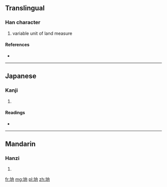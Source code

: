 ==Translingual==

===Han character===
{{Han char|rn=32|rad=土|as=06|sn=9|four=|canj=土竹月口 (GHBR)}}

# variable unit of land measure

====References====
* {{Han ref|kx=0228.291|dkj=05080|hdz=10439.190|uh=57A7|ud=22439}}

----

==Japanese==

===Kanji===
{{ja-kanji|grade=|rs=土06}}

# {{defn|lang=ja|sort=土06}}

====Readings====
* {{ja-readings|on=[[けい]] (kei), [[きょう]] (kyō)|kun=}}

----

==Mandarin==

===Hanzi===
{{cmn-hanzi|pin=[[jiōng]] ([[jiong1]])|wg=chiung<sup>1</sup>}}

# {{defn|lang=cmn|sort=土06}}

[[fr:垧]]
[[mg:垧]]
[[pl:垧]]
[[zh:垧]]